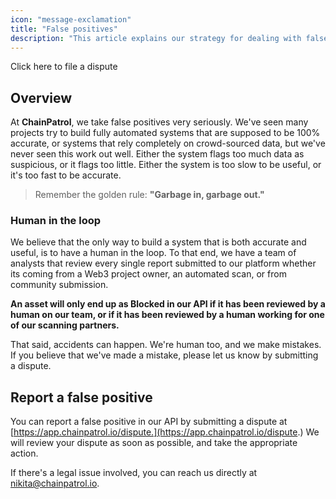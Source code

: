```yaml
---
icon: "message-exclamation"
title: "False positives"
description: "This article explains our strategy for dealing with false positives."
---
```


<Card title="Report a False Postive" icon="bolt" href="https://app.chainpatrol.io/dispute">
  Click here to file a dispute
</Card>

## Overview

At **ChainPatrol**, we take false positives very seriously. We've seen many projects try to build
fully automated systems that are supposed to be 100% accurate, or systems that rely completely
on crowd-sourced data, but we've never seen this work out well. Either the system flags too much
data as suspicious, or it flags too little. Either the system is too slow to be useful, or it's
too fast to be accurate.

> Remember the golden rule: **"Garbage in, garbage out."**

### Human in the loop

We believe that the only way to build a system that is both accurate and useful, is to have a human
in the loop. To that end, we have a team of analysts that review every single report submitted to our platform
whether its coming from a Web3 project owner, an automated scan, or from community submission.

**An asset will only end up as Blocked in our API if it has been reviewed by a human on our team, or
if it has been reviewed by a human working for one of our scanning partners.**

That said, accidents can happen. We're human too, and we make mistakes. If you believe that we've made a mistake,
please let us know by submitting a dispute.

## Report a false positive

You can report a false positive in our API by submitting a dispute at [https://app.chainpatrol.io/dispute.](https://app.chainpatrol.io/dispute.)
We will review your dispute as soon as possible, and take the appropriate action.

If there's a legal issue involved, you can reach us directly at [nikita@chainpatrol.io](mailto:nikita@chainpatrol.io).